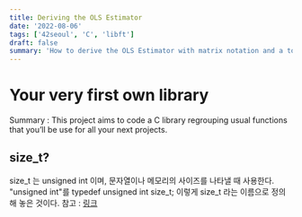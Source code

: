 ```yaml
---
title: Deriving the OLS Estimator
date: '2022-08-06'
tags: ['42seoul', 'C', 'libft']
draft: false
summary: 'How to derive the OLS Estimator with matrix notation and a tour of math typesetting using markdown with the help of KaTeX.'
---
```


# Your very first own library

Summary : This project aims to code a C library regrouping usual functions that you’ll
be use for all your next projects.

## size_t?
size_t 는 unsigned int 이며, 문자열이나 메모리의 사이즈를 나타낼 때 사용한다.
"unsigned int"를 typedef unsigned int size_t; 이렇게 size_t 라는 이름으로 정의해 놓은 것이다.
참고 : [링크](https://dojang.io/course/view.php?id=2)
